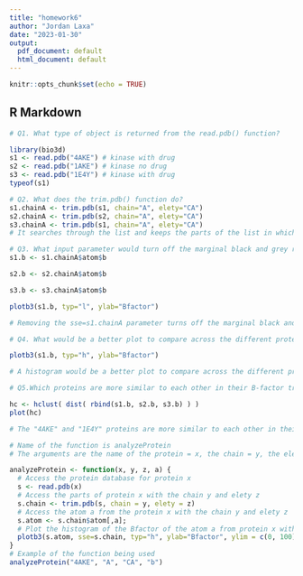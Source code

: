 ```yaml
---
title: "homework6"
author: "Jordan Laxa"
date: "2023-01-30"
output:
  pdf_document: default
  html_document: default
---
```


```r
knitr::opts_chunk$set(echo = TRUE)
```

## R Markdown

```r
# Q1. What type of object is returned from the read.pdb() function? 

library(bio3d)
s1 <- read.pdb("4AKE") # kinase with drug
s2 <- read.pdb("1AKE") # kinase no drug
s3 <- read.pdb("1E4Y") # kinase with drug
typeof(s1)
```

```r
# Q2. What does the trim.pdb() function do?
s1.chainA <- trim.pdb(s1, chain="A", elety="CA")
s2.chainA <- trim.pdb(s2, chain="A", elety="CA")
s3.chainA <- trim.pdb(s1, chain="A", elety="CA")
# It searches through the list and keeps the parts of the list in which the chain = "A" and elety = "CA".
```

```r
# Q3. What input parameter would turn off the marginal black and grey rectangles in the plots and what do they represent in this case?
s1.b <- s1.chainA$atom$b

s2.b <- s2.chainA$atom$b

s3.b <- s3.chainA$atom$b

plotb3(s1.b, typ="l", ylab="Bfactor")

# Removing the sse=s1.chainA parameter turns off the marginal black and grey rectangles. They represent the sum of squared error.
```

```r
# Q4. What would be a better plot to compare across the different proteins?

plotb3(s1.b, typ="h", ylab="Bfactor")

# A histogram would be a better plot to compare across the different proteins
```

```r
# Q5.Which proteins are more similar to each other in their B-factor trends. How could you quantify this?

hc <- hclust( dist( rbind(s1.b, s2.b, s3.b) ) )
plot(hc)

# The "4AKE" and "1E4Y" proteins are more similar to each other in their B-factor trends. They both have a height of 0 in the dendrogram, so they are very similar to each other. In contrast, "1AKE" had a height of 300, which means it is very dissimilar to the other two proteins.

```

```r
# Name of the function is analyzeProtein
# The arguments are the name of the protein = x, the chain = y, the elety = z, and the atom = a.

analyzeProtein <- function(x, y, z, a) {
  # Access the protein database for protein x
  s <- read.pdb(x)
  # Access the parts of protein x with the chain y and elety z
  s.chain <- trim.pdb(s, chain = y, elety = z)
  # Access the atom a from the protein x with the chain y and elety z
  s.atom <- s.chain$atom[,a];
  # Plot the histogram of the Bfactor of the atom a from protein x with chain y and elety z
  plotb3(s.atom, sse=s.chain, typ="h", ylab="Bfactor", ylim = c(0, 100))
}
# Example of the function being used
analyzeProtein("4AKE", "A", "CA", "b")
```

